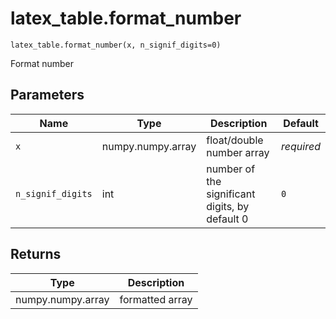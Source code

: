 # latex_table.format_number { #xraypy.latex_table.format_number }

`latex_table.format_number(x, n_signif_digits=0)`

Format number

## Parameters

| Name              | Type              | Description                                    | Default    |
|-------------------|-------------------|------------------------------------------------|------------|
| `x`               | numpy.numpy.array | float/double number array                      | _required_ |
| `n_signif_digits` | int               | number of the significant digits, by default 0 | `0`        |

## Returns

| Type              | Description     |
|-------------------|-----------------|
| numpy.numpy.array | formatted array |